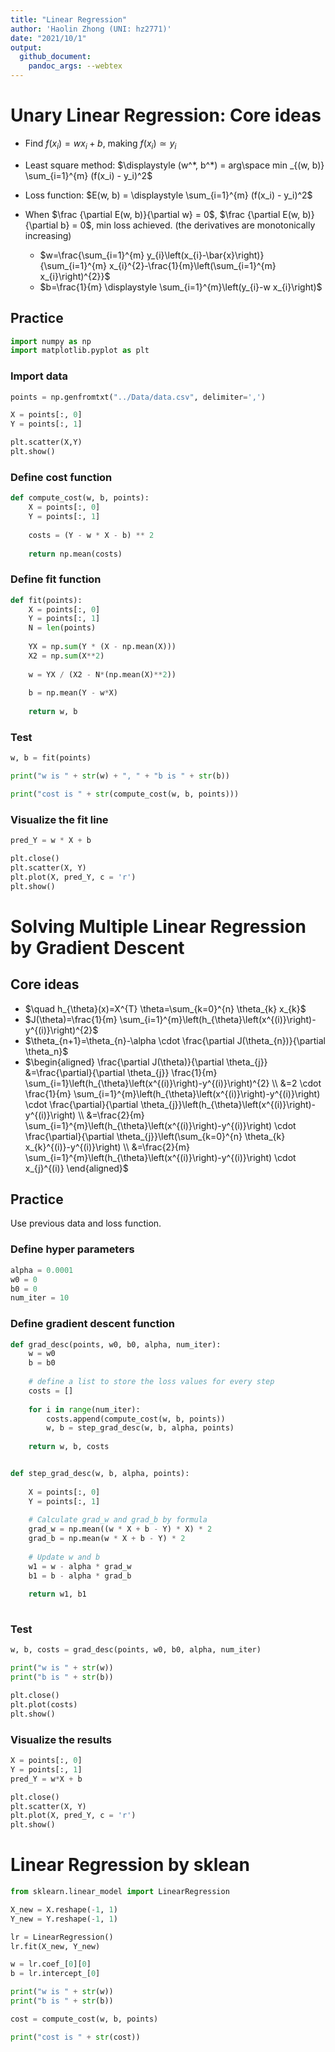 ```yaml
---
title: "Linear Regression"
author: 'Haolin Zhong (UNI: hz2771)'
date: "2021/10/1"
output: 
  github_document:
    pandoc_args: --webtex
---
```


# Unary Linear Regression: Core ideas

- Find $f(x_i) = wx_i + b$, making $f(x_i) \simeq y_i$

- Least square method: $\displaystyle (w^*, b^*) = arg\space min _{(w, b)} \sum_{i=1}^{m} (f(x_i) - y_i)^2$

- Loss function: $E(w, b) = \displaystyle \sum_{i=1}^{m} (f(x_i) - y_i)^2$

- When $\frac {\partial E(w, b)}{\partial w} = 0$, $\frac {\partial E(w, b)}{\partial b} = 0$, min loss achieved. (the derivatives are monotonically increasing)
    - $w=\frac{\sum_{i=1}^{m} y_{i}\left(x_{i}-\bar{x}\right)}{\sum_{i=1}^{m} x_{i}^{2}-\frac{1}{m}\left(\sum_{i=1}^{m} x_{i}\right)^{2}}$
    - $b=\frac{1}{m} \displaystyle \sum_{i=1}^{m}\left(y_{i}-w x_{i}\right)$
    

## Practice

```python
import numpy as np
import matplotlib.pyplot as plt
```

### Import data

```python
points = np.genfromtxt("../Data/data.csv", delimiter=',')

X = points[:, 0]
Y = points[:, 1]

plt.scatter(X,Y)
plt.show()
```

### Define cost function

```python
def compute_cost(w, b, points):
    X = points[:, 0]
    Y = points[:, 1]
    
    costs = (Y - w * X - b) ** 2
    
    return np.mean(costs)
```


### Define fit function

```python
def fit(points):
    X = points[:, 0]
    Y = points[:, 1]
    N = len(points)
    
    YX = np.sum(Y * (X - np.mean(X)))
    X2 = np.sum(X**2)
    
    w = YX / (X2 - N*(np.mean(X)**2))
    
    b = np.mean(Y - w*X)
    
    return w, b

```

### Test

```python
w, b = fit(points)

print("w is " + str(w) + ", " + "b is " + str(b))

print("cost is " + str(compute_cost(w, b, points)))
```

### Visualize the fit line

```python
pred_Y = w * X + b

plt.close()
plt.scatter(X, Y)
plt.plot(X, pred_Y, c = 'r')
plt.show()
```


# Solving Multiple Linear Regression by Gradient Descent 

## Core ideas

- $\quad h_{\theta}(x)=X^{T} \theta=\sum_{k=0}^{n} \theta_{k} x_{k}$
- $J(\theta)=\frac{1}{m} \sum_{i=1}^{m}\left(h_{\theta}\left(x^{(i)}\right)-y^{(i)}\right)^{2}$ 
- $\theta_{n+1}=\theta_{n}-\alpha \cdot \frac{\partial J(\theta_{n})}{\partial \theta_n}$
- $\begin{aligned} \frac{\partial J(\theta)}{\partial \theta_{j}}  &=\frac{\partial}{\partial \theta_{j}} \frac{1}{m} \sum_{i=1}\left(h_{\theta}\left(x^{(i)}\right)-y^{(i)}\right)^{2} \\ &=2 \cdot \frac{1}{m} \sum_{i=1}^{m}\left(h_{\theta}\left(x^{(i)}\right)-y^{(i)}\right) \cdot \frac{\partial}{\partial \theta_{j}}\left(h_{\theta}\left(x^{(i)}\right)-y^{(i)}\right) \\ &=\frac{2}{m} \sum_{i=1}^{m}\left(h_{\theta}\left(x^{(i)}\right)-y^{(i)}\right) \cdot \frac{\partial}{\partial \theta_{j}}\left(\sum_{k=0}^{n} \theta_{k} x_{k}^{(i)}-y^{(i)}\right) \\ &=\frac{2}{m} \sum_{i=1}^{m}\left(h_{\theta}\left(x^{(i)}\right)-y^{(i)}\right) \cdot x_{j}^{(i)} \end{aligned}$

## Practice

Use previous data and loss function.

### Define hyper parameters

```python
alpha = 0.0001
w0 = 0
b0 = 0
num_iter = 10
```

### Define gradient descent function

```python

def grad_desc(points, w0, b0, alpha, num_iter):
    w = w0
    b = b0
    
    # define a list to store the loss values for every step
    costs = []
    
    for i in range(num_iter):
        costs.append(compute_cost(w, b, points))
        w, b = step_grad_desc(w, b, alpha, points)
    
    return w, b, costs


def step_grad_desc(w, b, alpha, points):
  
    X = points[:, 0]
    Y = points[:, 1]
    
    # Calculate grad_w and grad_b by formula
    grad_w = np.mean((w * X + b - Y) * X) * 2
    grad_b = np.mean(w * X + b - Y) * 2
    
    # Update w and b
    w1 = w - alpha * grad_w
    b1 = b - alpha * grad_b
    
    return w1, b1
    
```



### Test

```python
w, b, costs = grad_desc(points, w0, b0, alpha, num_iter) 

print("w is " + str(w))
print("b is " + str(b))

plt.close()
plt.plot(costs)
plt.show()
```


### Visualize the results

```python
X = points[:, 0]
Y = points[:, 1]
pred_Y = w*X + b

plt.close()
plt.scatter(X, Y)
plt.plot(X, pred_Y, c = 'r')
plt.show()
```

# Linear Regression by sklean

```python
from sklearn.linear_model import LinearRegression

X_new = X.reshape(-1, 1)
Y_new = Y.reshape(-1, 1)

lr = LinearRegression()
lr.fit(X_new, Y_new)

w = lr.coef_[0][0]
b = lr.intercept_[0]

print("w is " + str(w))
print("b is " + str(b))

cost = compute_cost(w, b, points)

print("cost is " + str(cost))
```





